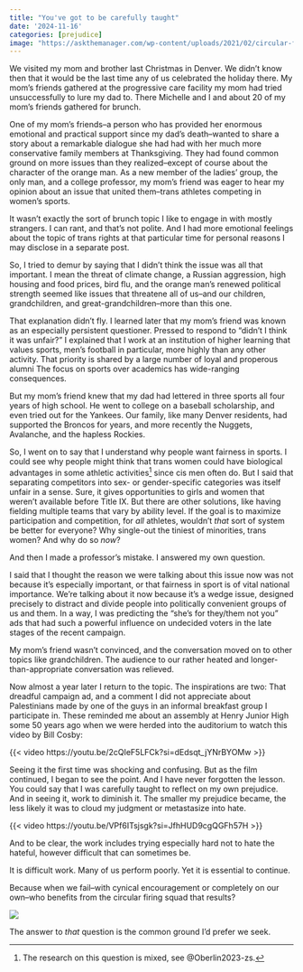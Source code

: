 ```yaml
---
title: "You've got to be carefully taught"
date: '2024-11-16'
categories: [prejudice]
image: "https://askthemanager.com/wp-content/uploads/2021/02/circular-firing-squad.png"
---
```


We visited my mom and brother last Christmas in Denver.
We didn't know then that it would be the last time any of us celebrated the holiday there.
My mom's friends gathered at the progressive care facility my mom had tried unsuccessfully to lure my dad to.
There Michelle and I and about 20 of my mom's friends gathered for brunch.

One of my mom's friends--a person who has provided her enormous emotional and practical support since my dad's death--wanted to share a story about a remarkable dialogue she had had with her much more conservative family members at Thanksgiving.
They had found common ground on more issues than they realized--except of course about the character of the orange man.
As a new member of the ladies' group, the only man, and a college professor, my mom's friend was eager to hear my opinion about an issue that united them--trans athletes competing in women's sports.

It wasn't exactly the sort of brunch topic I like to engage in with mostly strangers.
I can rant, and that's not polite.
And I had more emotional feelings about the topic of trans rights at that particular time for personal reasons I may disclose in a separate post.

So, I tried to demur by saying that I didn't think the issue was all that important.
I mean the threat of climate change, a Russian aggression, high housing and food prices, bird flu, and the orange man's renewed political strength seemed like issues that threatene all of us--and our children, grandchildren, and great-grandchildren--more than this one. 

That explanation didn't fly.
I learned later that my mom's friend was known as an especially persistent questioner.
Pressed to respond to "didn't I think it was unfair?" I explained that I work at an institution of higher learning that values sports, men's football in particular, more highly than any other activity. That priority is shared by a large number of loyal and properous alumni
The focus on sports over academics has wide-ranging consequences.

But my mom's friend knew that my dad had lettered in three sports all four years of high school.
He went to college on a baseball scholarship, and even tried out for the Yankees.
Our family, like many Denver residents, had supported the Broncos for years, and more recently the Nuggets, Avalanche, and the hapless Rockies.

So, I went on to say that I understand why people want fairness in sports.
I could see why people might think that trans women could have biological advantages in some athletic activities^[The research on this question is mixed, see @Oberlin2023-zs.] since cis men often do.
But I said that separating competitors into sex- or gender-specific categories was itself unfair in a sense.
Sure, it gives opportunities to girls and women that weren't available before Title IX.
But there are other solutions, like having fielding multiple teams that vary by ability level.
If the goal is to maximize participation and competition, for *all* athletes, wouldn't *that* sort of system be better for everyone?
Why single-out the tiniest of minorities, trans women?
And why do so *now*?

And then I made a professor's mistake.
I answered my own question.

I said that I thought the reason we were talking about this issue now was not because it's especially important, or that fairness in sport is of vital national importance.
We're talking about it now because it's a wedge issue, designed precisely to distract and divide people into politically convenient groups of us and them.
In a way, I was predicting the "she's for they/them not you" ads that had such a powerful influence on undecided voters in the late stages of the recent campaign.

My mom's friend wasn't convinced, and the conversation moved on to other topics like grandchildren.
The audience to our rather heated and longer-than-appropriate conversation was relieved.

Now almost a year later I return to the topic.
The inspirations are two: That dreadful campaign ad, and a comment I did not appreciate about Palestinians made by one of the guys in an informal breakfast group I participate in.
These reminded me about an assembly at Henry Junior High some 50 years ago when we were herded into the auditorium to watch this video by Bill Cosby:

{{< video https://youtu.be/2cQIeF5LFCk?si=dEdsqt_jYNrBYOMw >}}

Seeing it the first time was shocking and confusing.
But as the film continued, I began to see the point.
And I have never forgotten the lesson.
You could say that I was carefully taught to reflect on my own prejudice.
And in seeing it, work to diminish it.
The smaller my prejudice became, the less likely it was to cloud my judgment or metastasize into hate.

{{< video https://youtu.be/VPf6ITsjsgk?si=JfhHUD9cgQGFh57H >}}

And to be clear, the work includes trying especially hard not to hate the hateful, however difficult that can sometimes be.

It is difficult work.
Many of us perform poorly.
Yet it is essential to continue.

Because when we fail--with cynical encouragement or completely on our own--who benefits from the circular firing squad that results?

![](https://askthemanager.com/wp-content/uploads/2021/02/circular-firing-squad.png)

The answer to *that* question is the common ground I'd prefer we seek.
